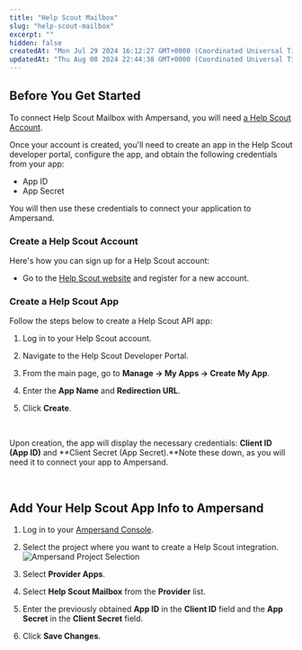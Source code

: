 ```yaml
---
title: "Help Scout Mailbox"
slug: "help-scout-mailbox"
excerpt: ""
hidden: false
createdAt: "Mon Jul 29 2024 16:12:27 GMT+0000 (Coordinated Universal Time)"
updatedAt: "Thu Aug 08 2024 22:44:38 GMT+0000 (Coordinated Universal Time)"
---
```

## Before You Get Started

To connect Help Scout Mailbox with Ampersand, you will need [a Help Scout Account](https://www.helpscout.com/).

Once your account is created, you'll need to create an app in the Help Scout developer portal, configure the app, and obtain the following credentials from your app:

- App ID
- App Secret

You will then use these credentials to connect your application to Ampersand.

### Create a Help Scout Account

Here's how you can sign up for a  Help Scout account:

- Go to the [ Help Scout website](https://www.helpscout.com/) and register for a new account.

### Create a  Help Scout App

Follow the steps below to create a  Help Scout API app:

1. Log in to your Help Scout account.
2. Navigate to the Help Scout Developer Portal.
3. From the main page, go to **Manage → My Apps → Create My App**.
4. Enter the **App Name** and **Redirection URL**.
5. Click **Create**.

   <br />

   

Upon creation, the app will display the necessary credentials: **Client ID (App ID)** and **Client Secret (App Secret).**Note these down, as you will need it to connect your app to Ampersand.

<br />

## Add Your Help Scout App Info to Ampersand

1. Log in to your [Ampersand Console](https://console.withampersand.com).
2. Select the project where you want to create a Help Scout integration.  
   ![Ampersand Project Selection](https://files.readme.io/31a6a12-Ampersand.png)
3. Select **Provider Apps**.
4. Select **Help Scout Mailbox** from the **Provider** list.
5. Enter the previously obtained **App ID** in the **Client ID** field and the **App Secret** in the **Client Secret** field.

   
6. Click **Save Changes**.
